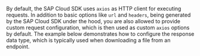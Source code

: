 By default, the SAP Cloud SDK uses `axios` as HTTP client for executing requests.
In addition to basic options like `url` and `headers`, being generated by the SAP Cloud SDK under the hood, you are also allowed to provide custom request configuration, which is then used as custom `axios` options by default.
The example below demonstrates how to configure the response data type, which is typically used when downloading a file from an endpoint.
